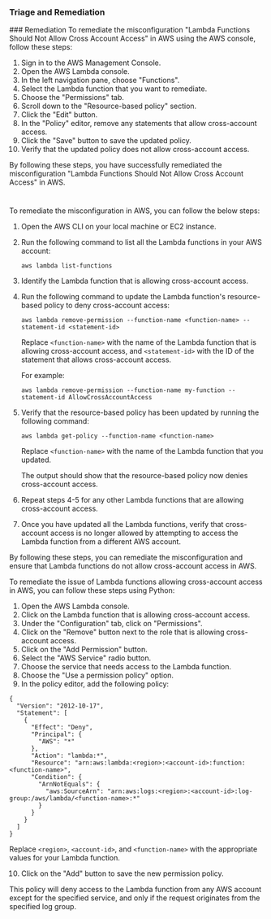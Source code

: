
### Triage and Remediation
<Tabs>
<Tab title='Remediation'>
### Remediation

<AccordionGroup>
<Accordion title='Using Console' defaultOpen='true'>
To remediate the misconfiguration "Lambda Functions Should Not Allow Cross Account Access" in AWS using the AWS console, follow these steps:

1. Sign in to the AWS Management Console.
2. Open the AWS Lambda console.
3. In the left navigation pane, choose "Functions".
4. Select the Lambda function that you want to remediate.
5. Choose the "Permissions" tab.
6. Scroll down to the "Resource-based policy" section.
7. Click the "Edit" button.
8. In the "Policy" editor, remove any statements that allow cross-account access.
9. Click the "Save" button to save the updated policy.
10. Verify that the updated policy does not allow cross-account access.

By following these steps, you have successfully remediated the misconfiguration "Lambda Functions Should Not Allow Cross Account Access" in AWS.

#
</Accordion>

<Accordion title='Using CLI'>
To remediate the misconfiguration in AWS, you can follow the below steps:

1. Open the AWS CLI on your local machine or EC2 instance.

2. Run the following command to list all the Lambda functions in your AWS account:

   ```
   aws lambda list-functions
   ```

3. Identify the Lambda function that is allowing cross-account access.

4. Run the following command to update the Lambda function's resource-based policy to deny cross-account access:

   ```
   aws lambda remove-permission --function-name <function-name> --statement-id <statement-id>
   ```

   Replace `<function-name>` with the name of the Lambda function that is allowing cross-account access, and `<statement-id>` with the ID of the statement that allows cross-account access.

   For example:

   ```
   aws lambda remove-permission --function-name my-function --statement-id AllowCrossAccountAccess
   ```

5. Verify that the resource-based policy has been updated by running the following command:

   ```
   aws lambda get-policy --function-name <function-name>
   ```

   Replace `<function-name>` with the name of the Lambda function that you updated.

   The output should show that the resource-based policy now denies cross-account access.

6. Repeat steps 4-5 for any other Lambda functions that are allowing cross-account access.

7. Once you have updated all the Lambda functions, verify that cross-account access is no longer allowed by attempting to access the Lambda function from a different AWS account.

By following these steps, you can remediate the misconfiguration and ensure that Lambda functions do not allow cross-account access in AWS.
</Accordion>

<Accordion title='Using Python'>
To remediate the issue of Lambda functions allowing cross-account access in AWS, you can follow these steps using Python:

1. Open the AWS Lambda console.
2. Click on the Lambda function that is allowing cross-account access.
3. Under the "Configuration" tab, click on "Permissions".
4. Click on the "Remove" button next to the role that is allowing cross-account access.
5. Click on the "Add Permission" button.
6. Select the "AWS Service" radio button.
7. Choose the service that needs access to the Lambda function.
8. Choose the "Use a permission policy" option.
9. In the policy editor, add the following policy:

```
{
  "Version": "2012-10-17",
  "Statement": [
    {
      "Effect": "Deny",
      "Principal": {
        "AWS": "*"
      },
      "Action": "lambda:*",
      "Resource": "arn:aws:lambda:<region>:<account-id>:function:<function-name>",
      "Condition": {
        "ArnNotEquals": {
          "aws:SourceArn": "arn:aws:logs:<region>:<account-id>:log-group:/aws/lambda/<function-name>:*"
        }
      }
    }
  ]
}
```

Replace `<region>`, `<account-id>`, and `<function-name>` with the appropriate values for your Lambda function.

10. Click on the "Add" button to save the new permission policy.

This policy will deny access to the Lambda function from any AWS account except for the specified service, and only if the request originates from the specified log group.
</Accordion>

</AccordionGroup>
</Tab>
</Tabs>
